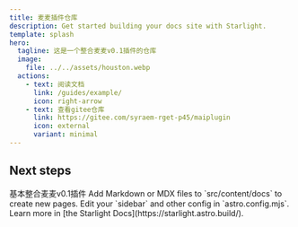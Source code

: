 ```yaml
---
title: 麦麦插件仓库
description: Get started building your docs site with Starlight.
template: splash
hero:
  tagline: 这是一个整合麦麦v0.1插件的仓库
  image:
    file: ../../assets/houston.webp
  actions:
    - text: 阅读文档
      link: /guides/example/
      icon: right-arrow
    - text: 查看gitee仓库
      link: https://gitee.com/syraem-rget-p45/maiplugin
      icon: external
      variant: minimal
---
```



## Next steps

<CardGrid stagger>
	<Card title="整合插件" icon="pencil">
		基本整合麦麦v0.1插件
	</Card>
	<Card title="Add new content" icon="add-document">
		Add Markdown or MDX files to `src/content/docs` to create new pages.
	</Card>
	<Card title="Configure your site" icon="setting">
		Edit your `sidebar` and other config in `astro.config.mjs`.
	</Card>
	<Card title="Read the docs" icon="open-book">
		Learn more in [the Starlight Docs](https://starlight.astro.build/).
	</Card>
</CardGrid>
